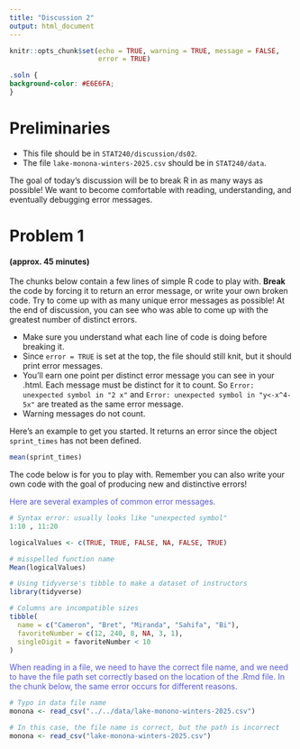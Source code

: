 ```yaml
---
title: "Discussion 2"
output: html_document
---
```


```r
knitr::opts_chunk$set(echo = TRUE, warning = TRUE, message = FALSE,
                      error = TRUE)
```

```css
.soln {
background-color: #E6E6FA;
}
```

# Preliminaries

- This file should be in `STAT240/discussion/ds02`.
- The file `lake-monona-winters-2025.csv` should be in `STAT240/data`.

The goal of today's discussion will be to break R in as many ways as possible!  We want to become comfortable with reading, understanding, and eventually debugging error messages.


# Problem 1 
#### (approx. 45 minutes)

The chunks below contain a few lines of simple R code to play with.  **Break** the code by forcing it to return an error message, or write your own broken code.  Try to come up with as many unique error messages as possible!  At the end of discussion, you can see who was able to come up with the greatest number of distinct errors.

- Make sure you understand what each line of code is doing before breaking it.
- Since `error = TRUE` is set at the top, the file should still knit, but it should print error messages.
- You'll earn one point per distinct error message you can see in your .html. Each message must be distinct for it to count.  So `Error: unexpected symbol in "2 x"` and `Error: unexpected symbol in "y<-x^4-5x"` are treated as the same error message.
- Warning messages do not count.

Here's an example to get you started.  It returns an error since the object `sprint_times` has not been defined.

```r
mean(sprint_times)
```

The code below is for you to play with.  Remember you can also write your own code with the goal of producing new and distinctive errors!

<span style="color:#5858d0"> Here are several examples of common error messages. </span>

```r
# Syntax error: usually looks like "unexpected symbol"
1:10 , 11:20
```

```r
logicalValues <- c(TRUE, TRUE, FALSE, NA, FALSE, TRUE)

# misspelled function name
Mean(logicalValues)
```

```r
# Using tidyverse's tibble to make a dataset of instructors
library(tidyverse)

# Columns are incompatible sizes
tibble(
  name = c("Cameron", "Bret", "Miranda", "Sahifa", "Bi"),
  favoriteNumber = c(12, 240, 8, NA, 3, 1),
  singleDigit = favoriteNumber < 10
)
```

<span style="color:#5858d0"> When reading in a file, we need to have the correct file name, and we need to have the file path set correctly based on the location of the .Rmd file. In the chunk below, the same error occurs for different reasons. </span>

```r
# Typo in data file name
monona <- read_csv("../../data/lake-monono-winters-2025.csv")

# In this case, the file name is correct, but the path is incorrect
monona <- read_csv("lake-monona-winters-2025.csv")
```







